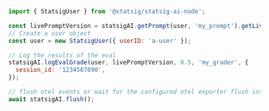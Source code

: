 ```js
import { StatsigUser } from '@statsig/statsig-ai-node';

const livePromptVersion = statsigAI.getPrompt(user, 'my_prompt').getLive();
// Create a user object
const user = new StatsigUser({ userID: 'a-user' });

// Log the results of the eval
statsigAI.logEvalGrade(user, livePromptVersion, 0.5, 'my_grader', {
  session_id: '1234567890',
});

// flush otel events or wait for the configured otel exporter flush interval
await statsigAI.flush();
```
